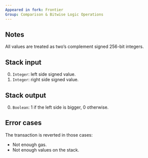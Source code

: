 ```yaml
---
Appeared in fork: Frontier
Group: Comparison & Bitwise Logic Operations
---
```


## Notes

All values are treated as two’s complement signed 256-bit integers.

## Stack input

0. `Integer`: left side signed value.
1. `Integer`: right side signed value.

## Stack output

0. `Boolean`: 1 if the left side is bigger, 0 otherwise.

## Error cases

The transaction is reverted in those cases:
- Not enough gas.
- Not enough values on the stack.

